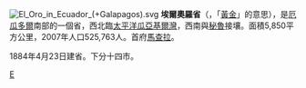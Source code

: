 [[File:El_Oro_in_Ecuador_(+Galapagos).svg|right]]
'''埃爾奧羅省'''（{{lang-es|Provincia de El Oro}}，「[[黃金|黃金]]」的意思），是[[厄瓜多爾|厄瓜多爾]]南部的一個省，西北臨[[太平洋|太平洋]][[瓜亞基爾灣|瓜亞基爾灣]]，西南與[[秘魯|秘魯]]接壤。面積5,850平方公里，2007年人口525,763人。首府[[馬查拉|馬查拉]]。

1884年4月23日建省。下分十四市。

{{厄瓜多尔省份}}

[[Category:厄瓜多爾省份|E]]